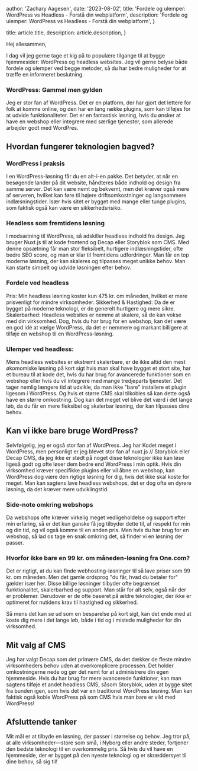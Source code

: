 
  author: 'Zachary Aagesen',
  date: '2023-08-02',
  title: 'Fordele og ulemper: WordPress vs Headless - Forstå din webplatform',
  description:
    'Fordele og ulemper: WordPress vs Headless - Forstå din webplatform',
}

  title: article.title,
  description: article.description,
}


Hej allesammen,

I dag vil jeg gerne tage et kig på to populære tilgange til at bygge hjemmesider: WordPress og headless websites. Jeg vil gerne belyse både fordele og ulemper ved begge metoder, så du har bedre muligheder for at træffe en informeret beslutning.

### WordPress: Gammel men gylden
Jeg er stor fan af WordPress. Det er en platform, der har gjort det lettere for folk at komme online, og den har en lang række plugins, som kan tilføjes for at udvide funktionaliteter. Det er en fantastisk løsning, hvis du ønsker at have en webshop eller integrere med særlige tjenester, som allerede arbejder godt med WordPres.

## Hvordan fungerer teknologien bagved?

### WordPress i praksis


I en WordPress-løsning får du en alt-i-en pakke. Det betyder, at når en besøgende lander på dit website, håndteres både indhold og design fra samme server. Det kan være nemt og bekvemt, men det kræver også mere af serveren, hvilket kan føre til højere driftsomkostninger og langsommere indlæsningstider. Især hvis sitet er bygget med mange eller tunge plugins, som faktisk også kan være en sikkerhedsrisiko.

### Headless som fremtidens løsning

I modsætning til WordPress, så adskiller headless indhold fra design. Jeg bruger Nuxt.js til at kode frontend og Decap eller Storyblok som CMS. Med denne opsætning får man stor fleksibelt, hurtigere indlæsningstider, ofte bedre SEO score, og man er klar til fremtidens udfordringer. Man får en top moderne løsning, der kan skaleres og tilpasses meget unikke behov. Man kan starte simpelt og udvide løsningen efter behov.

### Fordele ved headless

Pris: Min headless løsning koster kun 475 kr. om måneden, hvilket er mere prisvenligt for mindre virksomheder.
Sikkerhed & Hastighed: Da de er bygget på moderne teknologi, er de generelt hurtigere og mere sikre.
Skalerbarhed: Headless websites er nemme at skalere, så de kan vokse med din virksomhed. Dog, hvis du har brug for en webshop, kan det være en god idé at vælge WordPress, da det er nemmere og markant billigere at tilføje en webshop til en WordPress-løsning.
### Ulemper ved headless:

Mens headless websites er ekstremt skalerbare, er de ikke altid den mest økomomiske løsning på kort sigt hvis man skal have bygget et stort site, har et bureau til at kode det, hvis du har brug for avancerede funktioner som en webshop eller hvis du vil integrere med mange tredjeparts tjenester. Det tager nemlig længere tid at udvikle, da man ikke "bare" installere et plugin ligesom i WordPress. Og hvis et større CMS skal tilkobles så kan dette også have en større omkostning.
Dog kan det meget vel blive det værd i det lange løb, da du får en mere fleksibel og skalerbar løsning, der kan tilpasses dine behov.
## Kan vi ikke bare bruge WordPress?

Selvfølgelig, jeg er også stor fan af WordPress. Jeg har Kodet meget i WordPress, men personligt er jeg blevet stor fan af nuxt.js // Storyblok eller Decap CMS, da jeg ikke er stødt på noget disse teknologier ikke kan løse ligeså godt og ofte løser dem bedre end WordPress i min optik. Hvis din virksomhed kræver specifikke plugins eller vil åbne en webshop, kan WordPress dog være den rigtige løsning for dig, hvis det ikke skal koste for meget. Man kan sagtens lave headless webshops, det er dog ofte en dyrere løsning, da det kræver mere udviklingstid.

### Side-note omkring webshops

Da webshops ofte kræver virkelig meget vedligeholdelse og support efter min erfaring, så er det kun ganske få jeg tilbyder dette til, af respekt for min og din tid, og vil også komme til en anden pris. Men hvis du har brug for en webshop, så lad os tage en snak omkring det, så finder vi en løsning der passer.


### Hvorfor ikke bare en 99 kr. om måneden-løsning fra One.com?

Det er rigtigt, at du kan finde webhosting-løsninger til så lave priser som 99 kr. om måneden. Men det gamle ordsprog "du får, hvad du betaler for" gælder især her. Disse billige løsninger tilbyder ofte begrænset funktionalitet, skalerbarhed og support. Man står for alt selv, også når der er problemer. Derudover er de ofte baseret på ældre teknologier, der ikke er optimeret for nutidens krav til hastighed og sikkerhed.

Så mens det kan se ud som en besparelse på kort sigt, kan det ende med at koste dig mere i det lange løb, både i tid og i mistede muligheder for din virksomhed. 

## Mit valg af CMS

Jeg har valgt Decap som det primære CMS, da det dækker de fleste mindre virksomheders behov uden at overkomplicere processen. Det holder omkostningerne nede og gør det nemt for at administrere din egen hjemmeside. Hvis du har brug for mere avancerede funktioner, kan man sagtens tilføje et andet headless CMS, såsom Storyblok, uden at bygge sitet fra bunden igen, som hvis det var en traditionel WordPress løsning. Man kan faktisk også koble WordPress på som CMS hvis man bare er vild med WordPress!

## Afsluttende tanker

Mit mål er at tilbyde en løsning, der passer i størrelse og behov. Jeg tror på, at alle virksomheder—store som små, i Nyborg eller andre steder, fortjener den bedste teknologi til en overkommelig pris. Så hvis du vil have en hjemmeside, der er bygget på den nyeste teknologi og er skræddersyet til dine behov, så sig til!


